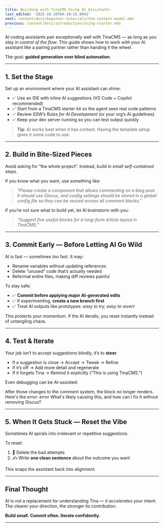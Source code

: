 ```yaml
---
title: Building with TinaCMS Using AI Assistants
last_edited: '2025-10-20T04:10:15.804Z'
next: content/docs/beginner-tutorials/the-content-model.mdx
previous: content/docs/introduction/using-starter.mdx
---
```


AI coding assistants pair exceptionally well with TinaCMS — as long as *you stay in control of the flow*. This guide shows how to work *with* your AI assistant like a pairing partner rather than handing it the wheel.

The goal: **guided generation over blind automation.**

***

## 1. Set the Stage

Set up an environment where your AI assistant can shine:

* ✅ Use an IDE with inline AI suggestions (VS Code + Copilot recommended)
* ✅ Start from a TinaCMS starter kit so the agent sees real code patterns
* ✅ Review SSW’s *Rules for AI Development* (or your org’s AI guidelines)
* ✅ Keep your dev server running so you can test output quickly

> **Tip:** AI works best when it has context. Having the template setup gives it some code to use.

***

## 2. Build in Bite-Sized Pieces

Avoid asking for “the whole project”. Instead, build in *small self-contained steps*.

If you know what you want, use something like:

> *"Please create a component that allows commenting on a blog post.
> It should use Giscus, and config settings should be stored in a global config
> file so they can be reused across all comment blocks."*

If you’re not sure what to build yet, let AI brainstorm with you:

> *“Suggest five useful blocks for a long-form article layout in TinaCMS.”*

***

## 3. Commit Early — Before Letting AI Go Wild

AI is fast — sometimes *too* fast. It may:

* Rename variables without updating references
* Delete “unused” code that’s actually needed
* Reformat entire files, making diff reviews painful

To stay safe:

* ✅ **Commit before applying major AI-generated edits**
* ✅ If experimenting, **create a new branch first**
* ✅ Treat AI outputs like prototypes: *easy to try, easy to revert*

This protects your momentum. If the AI derails, you reset instantly instead of untangling chaos.

***

## 4. Test & Iterate

Your job isn’t to accept suggestions blindly, it’s to **steer**.

* If a suggestion is close → Accept → Tweak → Refine
* If it’s off → Add more detail and regenerate
* If it forgets Tina → Remind it explicitly (“This is using TinaCMS.”)

Even debugging can be AI-assisted:

After those changes to the comment system, the block no longer renders.
Here's the error: error
What's likely causing this, and how can I fix it without removing Giscus?

***

## 5. When It Gets Stuck — Reset the Vibe

Sometimes AI spirals into irrelevant or repetitive suggestions.

To reset:

1. 🚫 Delete the bad attempts
2. ✍️ Write **one clean sentence** about the outcome you want

This snaps the assistant back into alignment.

***

## Final Thought

AI is not a replacement for understanding Tina — *it accelerates your intent*.\
The clearer your direction, the stronger its contribution.

**Build small. Commit often. Iterate confidently.**

***
